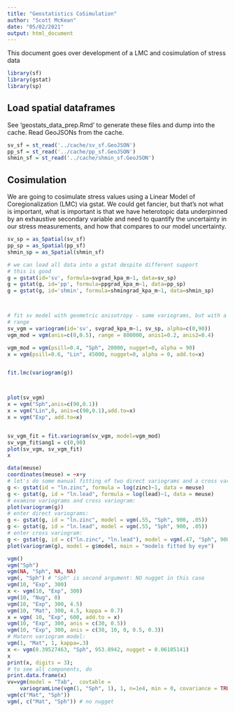 ```yaml
---
title: "Geostatistics CoSimulation"
author: "Scott McKean"
date: "05/02/2021"
output: html_document
---
```


This document goes over development of a LMC and cosimulation of stress data

```r
library(sf)
library(gstat)
library(sp)
```

## Load spatial dataframes

See 'geostats_data_prep.Rmd' to generate these files and dump into the cache.
Read GeoJSONs from the cache.

```r
sv_sf = st_read('../cache/sv_sf.GeoJSON')
pp_sf = st_read('../cache/pp_sf.GeoJSON')
shmin_sf = st_read('../cache/shmin_sf.GeoJSON')
```
## Cosimulation 

We are going to cosimulate stress values using a Linear Model of Coregionalization (LMC)
via gstat. We could get fancier, but that's not what is important, what is important
is that we have heterotopic data underpinned by an exhaustive secondary variable
and need to quantify the uncertainty in our stress measurements, and how that 
compares to our model uncertainty.

```r
sv_sp = as_Spatial(sv_sf)
pp_sp = as_Spatial(pp_sf)
shmin_sp = as_Spatial(shmin_sf)

# we can load all data into a gstat despite different support 
# this is good
g = gstat(id='sv', formula=svgrad_kpa_m~1, data=sv_sp)
g = gstat(g, id='pp', formula=ppgrad_kpa_m~1, data=pp_sp)
g = gstat(g, id='shmin', formula=shmingrad_kpa_m~1, data=shmin_sp)



# fit sv model with geometric anisotropy - same variograms, but with a different
# range
sv_vgm = variogram(id='sv', svgrad_kpa_m~1, sv_sp, alpha=c(0,90))
vgm_mod = vgm(anis=c(0,0.5), range = 800000, anis1=0.2, anis2=0.4)

vgm_mod = vgm(psill=0.4, "Sph", 20000, nugget=0, alpha = 90)
x = vgm(psill=0.6, "Lin", 45000, nugget=0, alpha = 0, add.to=x)


fit.lmc(variogram(g))



plot(sv_vgm)
x = vgm("Sph",anis=c(90,0.1)) 
x = vgm("Lin",0, anis=c(90,0.1),add.to=x)
x = vgm("Exp", add.to=x)


sv_vgm_fit = fit.variogram(sv_vgm, model=vgm_mod)
sv_vgm_fit$ang1 = c(0,90)
plot(sv_vgm, sv_vgm_fit)
x

data(meuse)
coordinates(meuse) = ~x+y
# let's do some manual fitting of two direct variograms and a cross variogram
g <- gstat(id = "ln.zinc", formula = log(zinc)~1, data = meuse)
g <- gstat(g, id = "ln.lead", formula = log(lead)~1, data = meuse)
# examine variograms and cross variogram:
plot(variogram(g))
# enter direct variograms:
g <- gstat(g, id = "ln.zinc", model = vgm(.55, "Sph", 900, .05))
g <- gstat(g, id = "ln.lead", model = vgm(.55, "Sph", 900, .05))
# enter cross variogram:
g <- gstat(g, id = c("ln.zinc", "ln.lead"), model = vgm(.47, "Sph", 900, .03))
plot(variogram(g), model = g$model, main = "models fitted by eye")
```

```r
vgm()
vgm("Sph")
vgm(NA, "Sph", NA, NA)
vgm(, "Sph") # "Sph" is second argument: NO nugget in this case
vgm(10, "Exp", 300)
x <- vgm(10, "Exp", 300)
vgm(10, "Nug", 0)
vgm(10, "Exp", 300, 4.5)
vgm(10, "Mat", 300, 4.5, kappa = 0.7)
x = vgm( 10, "Exp", 600, add.to = x)
vgm(10, "Exp", 300, anis = c(30, 0.5))
vgm(10, "Exp", 300, anis = c(30, 10, 0, 0.5, 0.3))
# Matern variogram model:
vgm(1, "Mat", 1, kappa=.3)
x <- vgm(0.39527463, "Sph", 953.8942, nugget = 0.06105141)
x
print(x, digits = 3);
# to see all components, do
print.data.frame(x)
vv=vgm(model = "Tab",  covtable = 
	variogramLine(vgm(1, "Sph", 1), 1, n=1e4, min = 0, covariance = TRUE))
vgm(c("Mat", "Sph"))
vgm(, c("Mat", "Sph")) # no nugget

```
